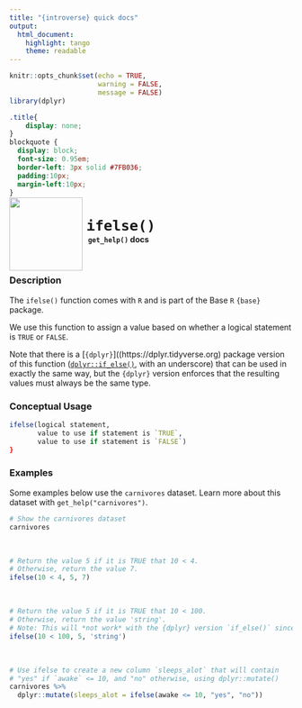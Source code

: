 ```yaml
---
title: "{introverse} quick docs"
output: 
  html_document:
    highlight: tango
    theme: readable
---
```



```r
knitr::opts_chunk$set(echo = TRUE, 
                      warning = FALSE, 
                      message = FALSE)
library(dplyr)
```

```css
.title{
    display: none;
}
blockquote {
  display: block;
  font-size: 0.95em;
  border-left: 3px solid #7FB036;
  padding:10px;
  margin-left:10px;
}
```

<div>
<br>
 <img src = "logo.png" style = "float:left;height:130px;margin-top:-30px;">
 <span style = "font-weight:bold;font-size:30px;"> 
  &nbsp;<code>ifelse()</code>
 </span>
 <br>
 <b>&nbsp;&nbsp;&nbsp;<code>get_help()</code> docs</b>
</div>
<br>

### Description

The `ifelse()` function comes with `R` and is part of the Base `R` `{base}` package.
  
We use this function to assign a value based on whether a logical statement is `TRUE` or `FALSE`. 

Note that there is a [`{dplyr}`]((https://dplyr.tidyverse.org) package version of this function ([`dplyr::if_else()`](https://dplyr.tidyverse.org/reference/if_else.html), with an underscore) that can be used in exactly the same way, but the `{dplyr}` version enforces that the resulting values must always be the same type.


### Conceptual Usage 

```r
ifelse(logical statement, 
       value to use if statement is `TRUE`, 
       value to use if statement is `FALSE`)
}
```

### Examples

Some examples below use the `carnivores` dataset. Learn more about this dataset with `get_help("carnivores")`.

```r
# Show the carnivores dataset
carnivores
```

<br>

```r
# Return the value 5 if it is TRUE that 10 < 4. 
# Otherwise, return the value 7.
ifelse(10 < 4, 5, 7)
```

<br>

```r
# Return the value 5 if it is TRUE that 10 < 100. 
# Otherwise, return the value 'string'. 
# Note: This will *not work* with the {dplyr} version `if_else()` since 5 is a number but 'string' is character (different types!)
ifelse(10 < 100, 5, 'string')
```

<br>

```r
# Use ifelse to create a new column `sleeps_alot` that will contain
# "yes" if `awake` <= 10, and "no" otherwise, using dplyr::mutate()
carnivores %>%
  dplyr::mutate(sleeps_alot = ifelse(awake <= 10, "yes", "no"))
```

